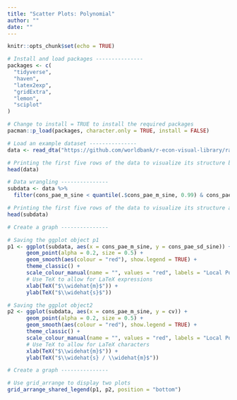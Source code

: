 ```yaml
---
title: "Scatter Plots: Polynomial"
author: ""
date: ""
---
```


```r
knitr::opts_chunk$set(echo = TRUE)
```

```r
# Install and load packages ---------------
packages <- c(
  "tidyverse",
  "haven",
  "latex2exp",
  "gridExtra",
  "lemon",
  "sciplot"
)

# Change to install = TRUE to install the required packages
pacman::p_load(packages, character.only = TRUE, install = FALSE)

# Load an example dataset ---------------
data <- read_dta("https://github.com/worldbank/r-econ-visual-library/raw/master/Library/Data/ScatterPolynomial.dta")

# Printing the first five rows of the data to visualize its structure before data wrangling
head(data)

# Data wrangling ---------------
subdata <- data %>%
  filter(cons_pae_m_sine < quantile(.$cons_pae_m_sine, 0.99) & cons_pae_m_sine > quantile(.$cons_pae_m_sine, 0.01))

# Printing the first five rows of the data to visualize its structure after data wrangling
head(subdata)

# Create a graph ---------------

# Saving the ggplot object p1
p1 <- ggplot(subdata, aes(x = cons_pae_m_sine, y = cons_pae_sd_sine)) +
      geom_point(alpha = 0.2, size = 0.5) +
      geom_smooth(aes(colour = "red"), show.legend = TRUE) +
      theme_classic() +
      scale_colour_manual(name = "", values = "red", labels = "Local Poly. & 95% CI") +
      # Use TeX to allow for LaTeX expressions
      xlab(TeX("$\\widehat{m}$")) +
      ylab(TeX("$\\widehat{s}$"))

# Saving the ggplot object2
p2 <- ggplot(subdata, aes(x = cons_pae_m_sine, y = cv)) +
      geom_point(alpha = 0.2, size = 0.5) +
      geom_smooth(aes(colour = "red"), show.legend = TRUE) +
      theme_classic() +
      scale_colour_manual(name = "", values = "red", labels = "Local Poly. % 95% CI") +
      # Use TeX to allow for LaTeX characters 
      xlab(TeX("$\\widehat{m}$")) +
      ylab(TeX("$\\widehat{s} / \\widehat{m}$"))

# Create a graph ---------------

# Use grid_arrange to display two plots
grid_arrange_shared_legend(p1, p2, position = "bottom")

```


